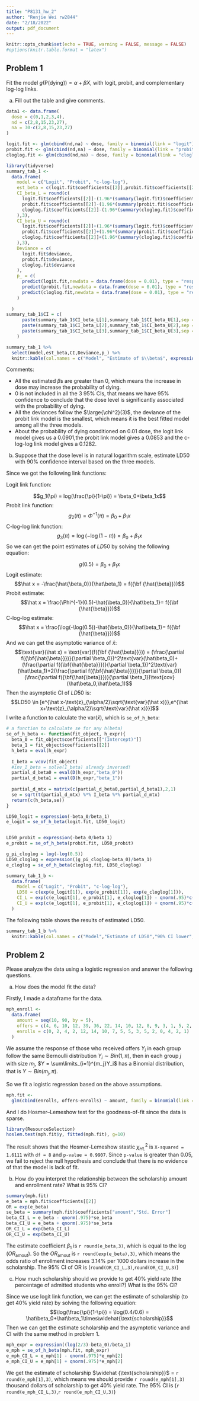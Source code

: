 ```yaml
---
title: "P8131_hw_2"
author: "Renjie Wei rw2844"
date: "2/18/2022"
output: pdf_document
---
```


```r
knitr::opts_chunk$set(echo = TRUE, warning = FALSE, message = FALSE)
#options(knitr.table.format = "latex")
```

## Problem 1
Fit the model $g(\text{P}(\text{dying})) = \alpha +\beta X$, with logit, probit, and complementary log-log links.

(a) Fill out the table and give comments.

```r
data1 <- data.frame(
  dose = c(0,1,2,3,4),
  nd = c(2,8,15,23,27),
  na = 30-c(2,8,15,23,27)
)

logit.fit <- glm(cbind(nd,na) ~ dose, family = binomial(link = "logit"), data = data1)
probit.fit <- glm(cbind(nd,na) ~ dose, family = binomial(link = "probit"), data = data1)
cloglog.fit <- glm(cbind(nd,na) ~ dose, family = binomial(link = "cloglog"), data = data1)

library(tidyverse)
summary_tab_1 <- 
  data.frame(
    model = c("Logit", "Probit", "c-log-log"),
    est_beta = c(logit.fit$coefficients[[2]],probit.fit$coefficients[[2]],cloglog.fit$coefficients[[2]]),
    CI_beta_L = round(c(
      logit.fit$coefficients[[2]]-(1.96*(summary(logit.fit)$coefficients[2,2])),
      probit.fit$coefficients[[2]]-(1.96*(summary(probit.fit)$coefficients[2,2])),
      cloglog.fit$coefficients[[2]]-(1.96*(summary(cloglog.fit)$coefficients[2,2]))
    ),3),
    CI_beta_U = round(c(
      logit.fit$coefficients[[2]]+(1.96*(summary(logit.fit)$coefficients[2,2])),
      probit.fit$coefficients[[2]]+(1.96*(summary(probit.fit)$coefficients[2,2])),
      cloglog.fit$coefficients[[2]]+(1.96*(summary(cloglog.fit)$coefficients[2,2]))
    ),3),
    Deviance = c(
      logit.fit$deviance,
      probit.fit$deviance,
      cloglog.fit$deviance
    ),
    p_ = c(
      predict(logit.fit,newdata = data.frame(dose = 0.01), type = "response"),
      predict(probit.fit,newdata = data.frame(dose = 0.01), type = "response"),
      predict(cloglog.fit,newdata = data.frame(dose = 0.01), type = "response")
    )
    
  )
summary_tab_1$CI = c(
      paste(summary_tab_1$CI_beta_L[1],summary_tab_1$CI_beta_U[1],sep = ","),
      paste(summary_tab_1$CI_beta_L[2],summary_tab_1$CI_beta_U[2],sep = ","),
      paste(summary_tab_1$CI_beta_L[3],summary_tab_1$CI_beta_U[3],sep = ",")
    )

summary_tab_1 %>%
  select(model,est_beta,CI,Deviance,p_) %>% 
  knitr::kable(col.names = c("Model", "Estimate of $\\beta$", expression("95% CI of $\\beta$"),"Deviance","p(dying|x=0.01)"), digits = 3)
```

Comments:

- All the estimated $\beta$s are greater than 0, which means the increase in dose may increase the probability of dying. 
- 0 is not included in all the 3 95% CIs, that means we have 95% confidence to conclude that the dose level is significantly associated with the probability of dying.
- All the deviances follow the $\large{\chi^2}(3)$, the deviance of the
probit link model is the smallest, which means it is the best fitted model among all the three models.
- About the probability of dying conditioned on 0.01 dose, the logit link model gives us a 0.0901,the probit link model gives a 0.0853 and the c-log-log link model gives a 0.1282.


(b) Suppose that the dose level is in natural logarithm scale, estimate LD50 with 90%
confidence interval based on the three models.

Since we got the following link functions:

Logit link function:

$$g_1(\pi) = log(\frac{\pi}{1-\pi}) = \beta_0+\beta_1x$$
Probit link function:
$$g_2(\pi) = \Phi^{-1}(\pi)= \beta_0+\beta_1x$$
C-log-log link function:
$$g_3(\pi) = \log(-\log(1-\pi))= \beta_0+\beta_1x$$
So we can get the point estimates of $LD50$ by solving the following equation:

$$g(0.5)=\beta_0+\beta_1x$$
Logit estimate:
$$\hat x = -\frac{\hat{\beta_0}}{\hat\beta_1} = f({\bf {\hat{\beta}}})$$
Probit estimate:
$$\hat x = \frac{\Phi^{-1}(0.5)-\hat{\beta_0}}{\hat\beta_1}= f({\bf {\hat{\beta}}})$$
C-log-log estimate:
$$\hat x = \frac{\log(-\log(0.5))-\hat{\beta_0}}{\hat\beta_1}= f({\bf {\hat{\beta}}})$$
And we can get the asymptotic variance of $\hat x$:
$$\text{var}(\hat x) = \text{var}(f({\bf {\hat{\beta}}})) = (\frac{\partial f({\bf{\hat{\beta}}})}{\partial \beta_0})^2\text{var}(\hat\beta_0)+(\frac{\partial f({\bf{\hat{\beta}}})}{\partial \beta_1})^2\text{var}(\hat\beta_1)+2(\frac{\partial f({\bf{\hat{\beta}}})}{\partial \beta_0})(\frac{\partial f({\bf{\hat{\beta}}})}{\partial \beta_1})\text{cov}(\hat\beta_0,\hat\beta_1)$$
Then the asymptotic CI of $LD50$ is:
$$LD50 \in [e^{\hat x-\text{z}_{\alpha/2}\sqrt{\text{var}(\hat x)}},e^{\hat x+\text{z}_{\alpha/2}\sqrt{\text{var}(\hat x)}}]$$
I write a function to calculate the $\text{var}(\hat x)$, which is `se_of_h_beta`:

```r
# a function to calculate se for any h(beta)
se_of_h_beta <- function(fit_object, h_expr){
  beta_0 = fit_object$coefficients[["(Intercept)"]]
  beta_1 = fit_object$coefficients[[2]]
  h_beta = eval(h_expr)
  
  I_beta = vcov(fit_object)
  #inv_I_beta = solve(I_beta) already inversed!
  partial_d_beta0 = eval(D(h_expr,"beta_0"))
  partial_d_beta1 = eval(D(h_expr,"beta_1"))
  
  partial_d_mtx = matrix(c(partial_d_beta0,partial_d_beta1),2,1)
  se = sqrt(t(partial_d_mtx) %*% I_beta %*% partial_d_mtx)
  return(c(h_beta,se))
}

LD50_logit = expression(-beta_0/beta_1)
e_logit = se_of_h_beta(logit.fit, LD50_logit)


LD50_probit = expression(-beta_0/beta_1)
e_probit = se_of_h_beta(probit.fit, LD50_probit)

g_pi_cloglog = log(-log(0.5))
LD50_cloglog = expression((g_pi_cloglog-beta_0)/beta_1)
e_cloglog = se_of_h_beta(cloglog.fit, LD50_cloglog)

summary_tab_1_b <- 
  data.frame(
    Model = c("Logit", "Probit", "c-log-log"),
    LD50 = c(exp(e_logit[1]), exp(e_probit[1]), exp(e_cloglog[1])),
    CI_L = exp(c(e_logit[1], e_probit[1], e_cloglog[1]) - qnorm(.95)*c(e_logit[2], e_probit[2], e_cloglog[2])),
    CI_U = exp(c(e_logit[1], e_probit[1], e_cloglog[1]) + qnorm(.95)*c(e_logit[2], e_probit[2], e_cloglog[2]))
  )


```

The following table shows the results of estimated LD50.  
```r
summary_tab_1_b %>% 
  knitr::kable(col.names = c("Model","Estimate of LD50","90% CI lower", "90% CI upper"),digit=3)
```



## Problem 2
Please analyze the data using a logistic regression and answer the following questions.

(a) How does the model fit the data?

Firstly, I made a dataframe for the data.
```r
mph_enroll <- 
  data.frame(
    amount = seq(10, 90, by = 5),
    offers = c(4, 6, 10, 12, 39, 36, 22, 14, 10, 12, 8, 9, 3, 1, 5, 2, 1),
    enrolls = c(0, 2, 4, 2, 12, 14, 10, 7, 5, 5, 3, 5, 2, 0, 4, 2, 1)
  )
```

We assume the response of those who received offers $Y_i$ in each group follow the same Bernoulli distribution $Y_i \sim Bin(1,\pi)$, then in each group $j$ with size $m_j$, $Y = \sum\limits_{i=1}^{m_j}Y_i$ has a Binomial distribution, that is $Y\sim Bin(m_j,\pi)$.

So we fit a logistic regression based on the above assumptions.
```r
mph.fit <-
  glm(cbind(enrolls, offers-enrolls) ~ amount, family = binomial(link = "logit"), data = mph_enroll)
```

And I do Hosmer–Lemeshow test for the goodness-of-fit since the data is sparse.
```r
library(ResourceSelection)
hoslem.test(mph.fit$y, fitted(mph.fit), g=10)
```
The result shows that the Hosmer-Lemeshow stastic $\chi^2_{HL}$ is `X-squared = 1.6111` with `df = 8` and `p-value = 0.9907`. Since `p-value` is greater than 0.05, we fail to reject the null hypothesis and conclude that there is no evidence of that the model is lack of fit.


(b) How do you interpret the relationship between the scholarship amount and enrollment
rate? What is 95% CI?

```r
summary(mph.fit)
e_beta = mph.fit$coefficients[[2]]
OR = exp(e_beta)
se_beta = summary(mph.fit)$coefficients["amount","Std. Error"]
beta_CI_L = e_beta - qnorm(.975)*se_beta
beta_CI_U = e_beta + qnorm(.975)*se_beta
OR_CI_L = exp(beta_CI_L)
OR_CI_U = exp(beta_CI_U)
```

The estimate coefficient $\beta_1$ is `r round(e_beta,3)`, which is equal to the $\log(OR_{\text{amout}})$. So the $OR_{\text{amout}}$ is `r round(exp(e_beta),3)`, which means the odds ratio of enrollment increases 3.14% per 1000 dollars increase in the scholarship. The 95% CI of OR is (`round(OR_CI_L,3)`,`round(OR_CI_U,3)`)


(c) How much scholarship should we provide to get 40% yield rate (the percentage of
admitted students who enroll?) What is the 95% CI?

Since we use logit link function, we can get the estimate of scholarship (to get 40% yield rate) by solving the following equation:
$$\log(\frac{\pi}{1-\pi}) = \log(0.4/0.6) = \hat\beta_0+\hat\beta_1\times\widehat{\text{scholarship}}$$
Then we can get the estimate scholarship and the asymptotic variance and CI with the same method in problem 1.
  
```r
mph_expr = expression((log(2/3)-beta_0)/beta_1)
e_mph = se_of_h_beta(mph.fit, mph_expr)
e_mph_CI_L = e_mph[1] - qnorm(.975)*e_mph[2]
e_mph_CI_U = e_mph[1] + qnorm(.975)*e_mph[2]
```

We get the estimate of scholarship $\widehat {\text{scholarship}}$ = `r round(e_mph[1],3)`, which means we should provide `r round(e_mph[1],3)` thousand dollars of scholarship to get 40% yield rate. The 95% CI is (`r round(e_mph_CI_L,3)`,`r round(e_mph_CI_U,3)`)